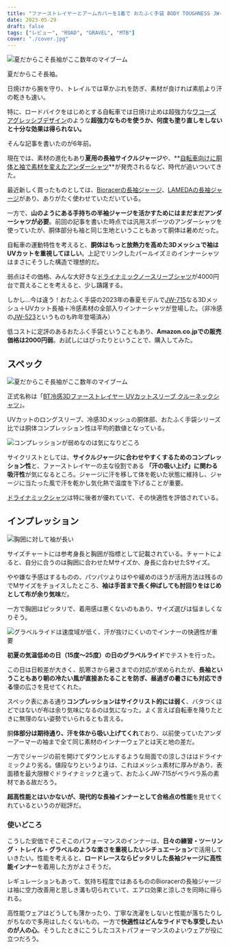 ```yaml
---
title: "ファーストレイヤーとアームカバーを1着で おたふく手袋 BODY TOUGHNESS JW-715"
date: 2023-05-29
draft: false
tags: ["レビュー", "ROAD", "GRAVEL", "MTB"]
cover: "./cover.jpg"
---
```


![夏だからこそ長袖がここ数年のマイブーム](./cover.jpg)

夏だからこそ長袖。

日焼けから腕を守り、トレイルでは草かぶれを防ぎ、素材が良ければ素肌より汗の乾きも速い。

特に、ロードバイクをはじめとする自転車では日焼け止めは超強力な[ワコーズ アグレッシブデザイン](https://amzn.to/3N2cVA4)のような**超強力なものを使うか、何度も塗り直しをしないと十分な効果は得られない。**

そんな記事を書いたのが6年前。

<LinkBox url="https://blog.gensobunya.net/post/2017/07/longsleeve/" />

現在では、素材の進化もあり**夏用の長袖サイクルジャージ**や、**[自転車向けに胴体と袖で素材を変えたアンダーシャツ](https://amzn.to/3BXzLCM)**が発売されるなど、時代が追いついてきた。

最近新しく買ったものとしては、[Bioracerの長袖ジャージ](https://bioracer.jp/bioracer_icon51470/)、[LAMEDAの長袖ジャージ](https://lameda.jp/products/phantasosgradelong)があり、ありがたく使わせていただいている。

一方で、**山のようにある手持ちの半袖ジャージを活かすためにはまだまだアンダーシャツが必要**。前回の記事を書いた時点では汎用スポーツのアンダーシャツを使っていたが、胴体部分も袖と同じ生地ということもあって胴体は暑めだった。

自転車の運動特性を考えると、**胴体はもっと放熱力を高めた3Dメッシュで袖はUVカットを重視してほしい**。上記でリンクしたパールイズミのインナーシャツはまさにそうした構造で理想的だ。

<LinkBox url="https://www.amazon.co.jp/dp/B0B7632Q5N/" isAmazonLink />

弱点はその価格、みんな大好きな[ドライナミックノースリーブシャツ](https://amzn.to/439Rjrr)が4000円台で買えることを考えると、少し躊躇する。

しかし…今は違う！おたふく手袋の2023年の春夏モデルで[JW-715](https://amzn.to/3MZYjBz)なる3Dメッシュ＋UVカット長袖＋冷感素材の全部入りインナーシャツが登場した。（非冷感の[JW-523](https://amzn.to/43chdL9)というものも昨年登場済み）

低コストに定評のあるおたふく手袋ということもあり、**Amazon.co.jpでの販売価格は2000円弱**。お試しにはぴったりということで、購入してみた。

<LinkBox url="https://www.amazon.co.jp/gp/product/B0BRZXP9M3/" isAmazonLink />

## スペック

![夏だからこそ長袖がここ数年のマイブーム](./spec.png)

正式名称は「[BT冷感3Dファーストレイヤー UVカットスリーブ クルーネックシャツ](https://amzn.to/3MZYjBz)」。

UVカットのロングスリーブ、冷感3Dメッシュの胴体部、おたふく手袋シリーズ比では胴体コンプレッション性は平均的数値となっている。

![コンプレッションが弱めなのは気になりどころ](./chart.png)

サイクリストとしては、**サイクルジャージに合わせやすくするためのコンプレッション性**と、ファーストレイヤーの主な役割である **「汗の吸い上げ」に関わる吸汗性**が気になるところ。ジャージに汗を移して体を乾いた状態に維持し、ジャージに当たった風で汗を乾かし気化熱で温度を下げることが重要。

[ドライナミックシャツ](https://amzn.to/439Rjrr)は特に後者が優れていて、その快適性を評価されている。

## インプレッション

![胸囲に対して袖が長い](./cover.jpg)

サイズチャートには参考身長と胸囲が指標として記載されている。チャートによると、自分に合うのは胸囲に合わせたMサイズか、身長に合わせたSサイズ。

やや嫌な予感はするものの、パツパツよりはやや緩めのほうが活用方法は残るのでMサイズをチョイスしたところ、**袖は手首まで長く伸ばしても肘回りをはじめとして布が余り気味**だ。

一方で胸囲はピッタリで、着用感は悪くないのもあり、サイズ選びは悩ましくなりそう。

![グラベルライドは速度域が低く、汗が抜けにくいのでインナーの快適性が重要](./gravel_ride.jpg)

**初夏の気温低めの日（15度～25度）の日のグラベルライド**でテストを行った。

この日は日較差が大きく、肌寒さから暑さまでの対応が求められたが、**長袖ということもあり朝の冷たい風が直接あたることを防ぎ、昼過ぎの暑さにも対応できる**懐の広さを見せてくれた。

スペック表にある通り**コンプレッションはサイクリスト的には弱く**、バタつくほどではないが布は余り気味になるのは気になった。よく言えば自転車を降りたときに無理のない姿勢でいられるとも言える。

胴**体部分は期待通り、汗を体から吸い上げてくれ**ており、以前使っていたアンダーアーマーの袖まで全て同じ素材のインナーウェアとは天と地の差だ。

一方でジャージの前を開けてダウンヒルするような局面での涼しさははドライナミックより劣る。値段なりというよりは、これはメッシュ素材に厚みがあり、表面積を最大限稼ぐドライナミックと違って、おたふくJW-715がペラペラ系の素材である故だろう。

**超高性能とはいかないが、現代的な長袖インナーとして合格点の性能**を見せてくれているというのが総評だ。

### 使いどころ

こうした安価でそこそこのパフォーマンスのインナーは、**日々の練習・ツーリング・トレイル・グラベルのような楽さを重視したいシチュエーション**で活用していきたい。性能を考えると、**ロードレースならピッタリした長袖ジャージに高性能インナー**を着用した方がよさそうだ。

レギュレーションもあって、気持ち程度ではあるもののBioracerの長袖ジャージは袖に空力改善用と思しき溝も切られていて、エアロ効果と涼しさを同時に得られる。

高性能ウェアはどうしても薄かったり、丁寧な洗濯をしないと性能が落ちたりしがちなので多用はしたくないもの。一方で**快適性はどんなライドでも享受したいのが人の心**。そうしたときにこうしたコストパフォーマンスのよいウェアが役に立つだろう。

<LinkBox url="https://www.amazon.co.jp/gp/product/B0BRZXP9M3/" isAmazonLink />
